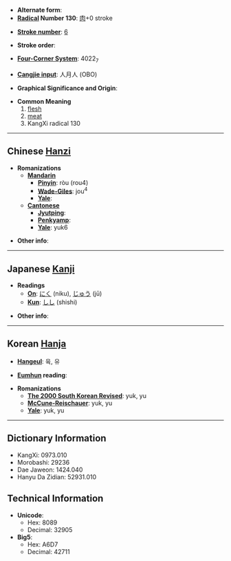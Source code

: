 * '''Alternate form''': 
* '''[[Wiktionary:Chinese radical index| Radical]] Number 130''': [[Wiktionary:Chinese radical index 肉|肉]]+0 stroke

* '''[[Wiktionary:Chinese total strokes index|Stroke number]]''': [[Wiktionary:Chinese total strokes index 6|6]]

* '''Stroke order''': 

* '''[[Wiktionary:Chinese four corner index|Four-Corner System]]''': 4022<sub>7</sub>

* '''[[Wiktionary:Chinese Cangjie index|Cangjie input]]''': 人月人 (OBO)

* '''Graphical Significance and Origin''': 

* '''Common Meaning'''
*#[[flesh]]
*# [[meat]]
*# KangXi radical 130


----

== Chinese [[Hanzi]] ==

* '''Romanizations'''
** '''[[Mandarin]]'''
*** '''[[Pinyin]]''': ròu (rou4)
*** '''[[Wade-Giles]]''': jou<sup>4</sup>
*** '''[[Yale]]''': 
** '''[[Cantonese]]'''
*** '''[[Jyutping]]''':
*** '''[[Penkyamp]]''': 
*** '''[[Yale]]''': yuk6

* '''Other info''': 

----

== Japanese [[Kanji]] ==

* '''Readings'''
** '''[[On]]''': [[にく]] (niku), [[じゅう]] (jū)
** '''[[Kun]]''': [[しし]] (shishi)

* '''Other info''':  

----

== Korean [[Hanja]] ==

* '''[[Hangeul]]''': 육, 유

* '''[[Eumhun]] reading''': 

* '''Romanizations'''
** '''[[The 2000 South Korean Revised Romanization|The 2000 South Korean Revised]]''': yuk, yu
** '''[[McCune-Reischauer]]''': yuk, yu
** '''[[Yale]]''': yuk, yu

----

== Dictionary Information ==

* KangXi: 0973.010
* Morobashi: 29236
* Dae Jaweon: 1424.040
* Hanyu Da Zidian: 52931.010

== Technical Information ==

* '''Unicode''':
** Hex: 8089
** Decimal: 32905
* '''Big5''':
** Hex: A6D7
** Decimal: 42711